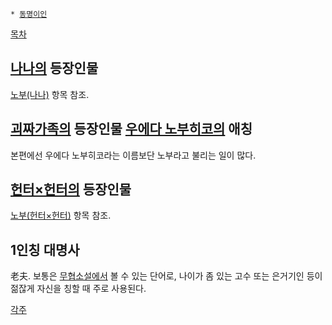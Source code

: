  * [[동명이인]]

[[목차]]

== [[나나]]의 등장인물 ==
[[노부(나나)]] 항목 참조.

== [[괴짜가족]]의 등장인물 [[우에다 노부히코]]의 애칭 ==
본편에선 우에다 노부히코라는 이름보단 노부라고 불리는 일이 많다.

== [[헌터×헌터]]의 등장인물 == 
[[노부(헌터×헌터)]] 항목 참조.

== 1인칭 대명사 ==
老夫. 보통은 [[무협소설]]에서 볼 수 있는 단어로, 나이가 좀 있는 고수 또는 은거기인 등이 젊잖게 자신을 칭할 때 주로 사용된다.

[[각주]]

